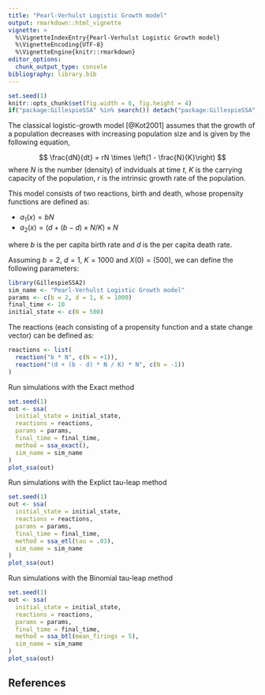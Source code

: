 ```yaml
---
title: "Pearl-Verhulst Logistic Growth model"
output: rmarkdown::html_vignette
vignette: >
  %\VignetteIndexEntry{Pearl-Verhulst Logistic Growth model}
  %\VignetteEncoding{UTF-8}
  %\VignetteEngine{knitr::rmarkdown}
editor_options: 
  chunk_output_type: console
bibliography: library.bib
---
```


<!-- github markdown built using 
rmarkdown::render("vignettes/logistic_growth.Rmd", output_format = "github_document")
-->

```r
set.seed(1)
knitr::opts_chunk$set(fig.width = 6, fig.height = 4)
if("package:GillespieSSA" %in% search()) detach("package:GillespieSSA", unload=TRUE) 
```

The classical logistic-growth model [@Kot2001] assumes that the growth of a population decreases with
increasing population size and is given by the following equation,

$$
\frac{dN}{dt} = rN \times \left(1 - \frac{N}{K}\right)
$$
where
$N$ is the number (density) of indviduals at time $t$, 
$K$ is the carrying capacity of the population, 
$r$ is the intrinsic growth rate of the population.

This model consists of two reactions, birth and death, whose propensity functions
are defined as: 

* $a_1(x) = bN$
* $a_2(x) = (d + (b - d) \times N / K) \times N$

where $b$ is the per capita birth rate and $d$ is the per capita death rate.

Assuming $b=2$, $d=1$, $K=1000$ and $X(0)=(500)$, we can define the following parameters:

```r
library(GillespieSSA2)
sim_name <- "Pearl-Verhulst Logistic Growth model"
params <- c(b = 2, d = 1, K = 1000)
final_time <- 10
initial_state <- c(N = 500)
```

The reactions (each consisting of a propensity function and a state change vector)
can be defined as:
```r
reactions <- list(
  reaction("b * N", c(N = +1)),
  reaction("(d + (b - d) * N / K) * N", c(N = -1))
)
```

Run simulations with the Exact method
```r
set.seed(1)
out <- ssa(
  initial_state = initial_state,
  reactions = reactions,
  params = params,
  final_time = final_time,
  method = ssa_exact(),
  sim_name = sim_name
) 
plot_ssa(out)
```

Run simulations with the Explict tau-leap method
```r
set.seed(1)
out <- ssa(
  initial_state = initial_state,
  reactions = reactions,
  params = params,
  final_time = final_time,
  method = ssa_etl(tau = .03),
  sim_name = sim_name
) 
plot_ssa(out)
```

Run simulations with the Binomial tau-leap method
```r
set.seed(1)
out <- ssa(
  initial_state = initial_state,
  reactions = reactions,
  params = params,
  final_time = final_time,
  method = ssa_btl(mean_firings = 5),
  sim_name = sim_name
) 
plot_ssa(out)
```

## References
